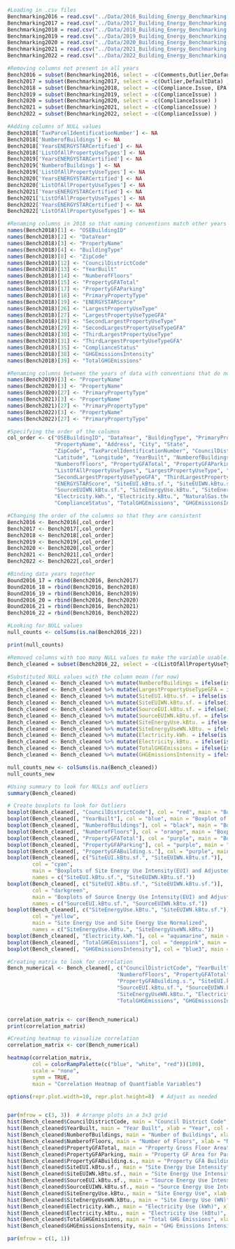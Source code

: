```r
#Loading in .csv files
Benchmarking2016 = read.csv("../Data/2016_Building_Energy_Benchmarking.csv", header = TRUE)
Benchmarking2017 = read.csv("../Data/2017_Building_Energy_Benchmarking.csv", header = TRUE)
Benchmarking2018 = read.csv("../Data/2018_Building_Energy_Benchmarking.csv", header = TRUE)
Benchmarking2019 = read.csv("../Data/2019_Building_Energy_Benchmarking.csv", header = TRUE)
Benchmarking2020 = read.csv("../Data/2020_Building_Energy_Benchmarking.csv", header = TRUE)
Benchmarking2021 = read.csv("../Data/2021_Building_Energy_Benchmarking.csv", header = TRUE)
Benchmarking2022 = read.csv("../Data/2022_Building_Energy_Benchmarking.csv", header = TRUE)

```

```r
#Removing columns not present in all years
Bench2016 = subset(Benchmarking2016, select = -c(Comments,Outlier,DefaultData) )
Bench2017 = subset(Benchmarking2017, select = -c(Outlier,DefaultData) )
Bench2018 = subset(Benchmarking2018, select = -c(Compliance.Issue, EPA.Building.Sub.Type.Name) )
Bench2019 = subset(Benchmarking2019, select = -c(ComplianceIssue) )
Bench2020 = subset(Benchmarking2020, select = -c(ComplianceIssue) )
Bench2021 = subset(Benchmarking2021, select = -c(ComplianceIssue) )
Bench2022 = subset(Benchmarking2022, select = -c(ComplianceIssue) )
```

```r
#Adding columns of NULL values
Bench2018['TaxParcelIdentificationNumber'] <- NA
Bench2018['NumberofBuildings'] <- NA
Bench2018['YearsENERGYSTARCertified'] <- NA
Bench2018['ListOfAllPropertyUseTypes'] <- NA
Bench2019['YearsENERGYSTARCertified'] <- NA
Bench2019['NumberofBuildings'] <- NA
Bench2019['ListOfAllPropertyUseTypes'] <- NA
Bench2020['YearsENERGYSTARCertified'] <- NA
Bench2020['ListOfAllPropertyUseTypes'] <- NA
Bench2021['YearsENERGYSTARCertified'] <- NA
Bench2021['ListOfAllPropertyUseTypes'] <- NA
Bench2022['YearsENERGYSTARCertified'] <- NA
Bench2022['ListOfAllPropertyUseTypes'] <- NA

```

```r
#Renaming columns in 2018 so that naming conventions match other years
names(Bench2018)[1] <- "OSEBuildingID"
names(Bench2018)[2] <- "DataYear"
names(Bench2018)[3] <- "PropertyName"
names(Bench2018)[4] <- "BuildingType"
names(Bench2018)[8] <- "ZipCode"
names(Bench2018)[12] <- "CouncilDistrictCode"
names(Bench2018)[13] <- "YearBuilt"
names(Bench2018)[14] <- "NumberofFloors"
names(Bench2018)[15] <- "PropertyGFATotal"
names(Bench2018)[17] <- "PropertyGFAParking"
names(Bench2018)[18] <- "PrimaryPropertyType"
names(Bench2018)[19] <- "ENERGYSTARScore"
names(Bench2018)[26] <- "LargestPropertyUseType"
names(Bench2018)[27] <- "LargestPropertyUseTypeGFA"
names(Bench2018)[28] <- "SecondLargestPropertyUseType"
names(Bench2018)[29] <- "SecondLargestPropertyUseTypeGFA"
names(Bench2018)[30] <- "ThirdLargestPropertyUseType"
names(Bench2018)[31] <- "ThirdLargestPropertyUseTypeGFA"
names(Bench2018)[35] <- "ComplianceStatus"
names(Bench2018)[38] <- "GHGEmissionsIntensity"
names(Bench2018)[39] <- "TotalGHGEmissions"

```

```r
#Renaming columns between the years of data with conventions that do not match
names(Bench2019)[3] <- "PropertyName"
names(Bench2020)[3] <- "PropertyName"
names(Bench2020)[27] <- "PrimaryPropertyType"
names(Bench2021)[3] <- "PropertyName"
names(Bench2021)[27] <- "PrimaryPropertyType"
names(Bench2022)[3] <- "PropertyName"
names(Bench2022)[27] <- "PrimaryPropertyType"
```

```r
#Specifying the order of the columns
col_order <- c("OSEBuildingID", "DataYear", "BuildingType", "PrimaryPropertyType",
               "PropertyName", "Address", "City", "State",
               "ZipCode", "TaxParcelIdentificationNumber", "CouncilDistrictCode", "Neighborhood",
               "Latitude", "Longitude", "YearBuilt", "NumberofBuildings",
               "NumberofFloors", "PropertyGFATotal", "PropertyGFAParking", "PropertyGFABuilding.s.",
               "ListOfAllPropertyUseTypes", "LargestPropertyUseType", "LargestPropertyUseTypeGFA", "SecondLargestPropertyUseType",
               "SecondLargestPropertyUseTypeGFA", "ThirdLargestPropertyUseType", "ThirdLargestPropertyUseTypeGFA", "YearsENERGYSTARCertified",
               "ENERGYSTARScore", "SiteEUI.kBtu.sf.", "SiteEUIWN.kBtu.sf.", "SourceEUI.kBtu.sf.",
               "SourceEUIWN.kBtu.sf.", "SiteEnergyUse.kBtu.", "SiteEnergyUseWN.kBtu.", "SteamUse.kBtu.",
               "Electricity.kWh.", "Electricity.kBtu.", "NaturalGas.therms.", "NaturalGas.kBtu.",
               "ComplianceStatus", "TotalGHGEmissions", "GHGEmissionsIntensity")
```

```r
#Changing the order of the columns so that they are consistent
Bench2016 <- Bench2016[,col_order]
Bench2017 <- Bench2017[,col_order]
Bench2018 <- Bench2018[,col_order]
Bench2019 <- Bench2019[,col_order]
Bench2020 <- Bench2020[,col_order]
Bench2021 <- Bench2021[,col_order]
Bench2022 <- Bench2022[,col_order]
```


```r
#Binding data years together
Bound2016_17 = rbind(Bench2016, Bench2017)
Bound2016_18 = rbind(Bench2016, Bench2018)
Bound2016_19 = rbind(Bench2016, Bench2019)
Bound2016_20 = rbind(Bench2016, Bench2020)
Bound2016_21 = rbind(Bench2016, Bench2021)
Bench2016_22 = rbind(Bench2016, Bench2022)
```

```r
#Looking for NULL values
null_counts <- colSums(is.na(Bench2016_22))

print(null_counts)
```
```r
#Removed columns with too many NULL values to make the variable usable. 
Bench_cleaned = subset(Bench2016_22, select = -c(ListOfAllPropertyUseTypes, SecondLargestPropertyUseType, SecondLargestPropertyUseTypeGFA, ThirdLargestPropertyUseType, ThirdLargestPropertyUseTypeGFA, YearsENERGYSTARCertified, ENERGYSTARScore, SteamUse.kBtu., NaturalGas.therms., NaturalGas.kBtu.) )
```


```r
#Substituted NULL values with the column mean (for now)
Bench_cleaned <- Bench_cleaned %>% mutate(NumberofBuildings = ifelse(is.na(NumberofBuildings), 1.122, NumberofBuildings))
Bench_cleaned <- Bench_cleaned %>% mutate(LargestPropertyUseTypeGFA = ifelse(is.na(LargestPropertyUseTypeGFA), 82861, LargestPropertyUseTypeGFA))
Bench_cleaned <- Bench_cleaned %>% mutate(SiteEUI.kBtu.sf. = ifelse(is.na(SiteEUI.kBtu.sf.), 53.61, SiteEUI.kBtu.sf.))
Bench_cleaned <- Bench_cleaned %>% mutate(SiteEUIWN.kBtu.sf. = ifelse(is.na(SiteEUIWN.kBtu.sf.), 54.20, SiteEUIWN.kBtu.sf.))
Bench_cleaned <- Bench_cleaned %>% mutate(SourceEUI.kBtu.sf. = ifelse(is.na(SourceEUI.kBtu.sf.), 125.1, SourceEUI.kBtu.sf.))
Bench_cleaned <- Bench_cleaned %>% mutate(SourceEUIWN.kBtu.sf. = ifelse(is.na(SourceEUIWN.kBtu.sf.), 125.9, SourceEUIWN.kBtu.sf.))
Bench_cleaned <- Bench_cleaned %>% mutate(SiteEnergyUse.kBtu. = ifelse(is.na(SiteEnergyUse.kBtu.), 5589121, SiteEnergyUse.kBtu.))
Bench_cleaned <- Bench_cleaned %>% mutate(SiteEnergyUseWN.kBtu. = ifelse(is.na(SiteEnergyUseWN.kBtu.), 5434499, SiteEnergyUseWN.kBtu.))
Bench_cleaned <- Bench_cleaned %>% mutate(Electricity.kWh. = ifelse(is.na(Electricity.kWh.), 1065563, Electricity.kWh.))
Bench_cleaned <- Bench_cleaned %>% mutate(Electricity.kBtu. = ifelse(is.na(Electricity.kBtu.), 3635701, Electricity.kBtu.))
Bench_cleaned <- Bench_cleaned %>% mutate(TotalGHGEmissions = ifelse(is.na(TotalGHGEmissions), 120.06, TotalGHGEmissions))
Bench_cleaned <- Bench_cleaned %>% mutate(GHGEmissionsIntensity = ifelse(is.na(GHGEmissionsIntensity), 1.111, GHGEmissionsIntensity))

null_counts_new <- colSums(is.na(Bench_cleaned))
null_counts_new

```
```r
#Using summary to look for NULLs and outliers
summary(Bench_cleaned)
```


```r
# Create boxplots to look for Outliers
boxplot(Bench_cleaned[, "CouncilDistrictCode"], col = "red", main = "Boxplot for Council District Code")
boxplot(Bench_cleaned[, "YearBuilt"], col = "blue", main = "Boxplot of Year Building was Built")
boxplot(Bench_cleaned[, "NumberofBuildings"], col = "black", main = "Boxplot of Number of Buildings")
boxplot(Bench_cleaned[, "NumberofFloors"], col = "orange", main = "Boxplot of Number of Floors")
boxplot(Bench_cleaned[, "PropertyGFATotal"], col = "purple", main = "Boxplot of Property Gross Floor Area")
boxplot(Bench_cleaned[, "PropertyGFAParking"], col = "purple", main = "Boxplot of Gross Floor Area for Parking")
boxplot(Bench_cleaned[, "PropertyGFABuilding.s."], col = "purple", main = "Boxplot of Enclosed Gross Floor Area")
boxplot(Bench_cleaned[, c("SiteEUI.kBtu.sf.", "SiteEUIWN.kBtu.sf.")], 
        col = "cyan", 
        main = "Boxplots of Site Energy Use Intensity(EUI) and Adjusted EUI",
        names = c("SiteEUI.kBtu.sf.", "SiteEUIWN.kBtu.sf."))
boxplot(Bench_cleaned[, c("SiteEUI.kBtu.sf.", "SiteEUIWN.kBtu.sf.")], 
        col = "darkgreen", 
        main = "Boxplots of Source Energy Use Intensity(EUI) and Adjusted EUI",
        names = c("SourceEUI.kBtu.sf.", "SourceEUIWN.kBtu.sf."))
boxplot(Bench_cleaned[, c("SiteEnergyUse.kBtu.", "SiteEUIWN.kBtu.sf.")], 
        col = "yellow", 
        main = "Site Energy Use and Site Energy Use Normalized",
        names = c("SiteEnergyUse.kBtu.", "SiteEnergyUseWN.kBtu."))
boxplot(Bench_cleaned[, "Electricity.kWh."], col = "aquamarine", main = "Electricty Consumed on Site in Kilowatts")
boxplot(Bench_cleaned[, "TotalGHGEmissions"], col = "deeppink", main = "Total Amount of Greenhouse Gas Emissions")
boxplot(Bench_cleaned[, "GHGEmissionsIntensity"], col = "blue3", main = "Greenhouse Gas Emissions Intensity")
```

```r
#Creating matrix to look for correlation
Bench_numerical <- Bench_cleaned[, c("CouncilDistrictCode", "YearBuilt", "NumberofBuildings", 
                                   "NumberofFloors", "PropertyGFATotal", "PropertyGFAParking", 
                                   "PropertyGFABuilding.s.", "SiteEUI.kBtu.sf.", "SiteEUIWN.kBtu.sf.", 
                                   "SourceEUI.kBtu.sf.", "SourceEUIWN.kBtu.sf.", "SiteEnergyUse.kBtu.", 
                                   "SiteEnergyUseWN.kBtu.", "Electricity.kWh.", "Electricity.kBtu.", 
                                   "TotalGHGEmissions", "GHGEmissionsIntensity")]


correlation_matrix <- cor(Bench_numerical)
print(correlation_matrix)
```

```r
#Creating heatmap to visualize correlation
correlation_matrix <- cor(Bench_numerical)

heatmap(correlation_matrix, 
        col = colorRampPalette(c("blue", "white", "red"))(100),
        scale = "none",
        symm = TRUE,  
        main = "Correlation Heatmap of Quantfiable Variables")
```

```r
options(repr.plot.width=10, repr.plot.height=8)  # Adjust as needed


par(mfrow = c(3, 3))  # Arrange plots in a 3x3 grid
hist(Bench_cleaned$CouncilDistrictCode, main = "Council District Code", xlab = "District Code", col = "aquamarine")
hist(Bench_cleaned$YearBuilt, main = "Year Built", xlab = "Year", col = "aquamarine")
hist(Bench_cleaned$NumberofBuildings, main = "Number of Buildings", xlab = "Number of Buildings", col = "aquamarine")
hist(Bench_cleaned$NumberofFloors, main = "Number of Floors", xlab = "Number of Floors", col = "aquamarine")
hist(Bench_cleaned$PropertyGFATotal, main = "Property Gross Floor Area", xlab = "Area", col = "aquamarine")
hist(Bench_cleaned$PropertyGFAParking, main = "Property GF Area for Parking", xlab = "Area", col = "aquamarine")
hist(Bench_cleaned$PropertyGFABuilding.s., main = "Property GFA Building", xlab = "Area", col = "aquamarine")
hist(Bench_cleaned$SiteEUI.kBtu.sf., main = "Site Energy Use Intensity", xlab = "Intensity (kBtu/sf)", col = "aquamarine")
hist(Bench_cleaned$SiteEUIWN.kBtu.sf., main = "Site Energy Use Intensity (WN)", xlab = "Intensity (kBtu/sf)", col = "aquamarine")
hist(Bench_cleaned$SourceEUI.kBtu.sf., main = "Source Energy Use Intensity", xlab = "Intensity (kBtu/sf)", col = "aquamarine")
hist(Bench_cleaned$SourceEUIWN.kBtu.sf., main = "Source Energy Use Intensity (WN)", xlab = "Intensity (kBtu/sf)", col = "aquamarine")
hist(Bench_cleaned$SiteEnergyUse.kBtu., main = "Site Energy Use", xlab = "Energy Use (kBtu)", col = "aquamarine")
hist(Bench_cleaned$SiteEnergyUseWN.kBtu., main = "Site Energy Use (WN)", xlab = "Energy Use (kBtu)", col = "aquamarine")
hist(Bench_cleaned$Electricity.kWh., main = "Electricity Use (kWh)", xlab = "Electricity Use (kWh)", col = "aquamarine")
hist(Bench_cleaned$Electricity.kBtu., main = "Electricity Use (kBtu)", xlab = "Electricity Use (kBtu)", col = "aquamarine")
hist(Bench_cleaned$TotalGHGEmissions, main = "Total GHG Emissions", xlab = "GHG Emissions", col = "aquamarine")
hist(Bench_cleaned$GHGEmissionsIntensity, main = "GHG Emissions Intensity", xlab = "Intensity", col = "aquamarine")

par(mfrow = c(1, 1))
```




